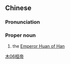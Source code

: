 ==Chinese==
{{zh-forms}}

===Pronunciation===
{{zh-pron
|m=Húandì
|cat=pn
}}

===Proper noun===
{{zh-proper noun}}

# the [[w:Emperor Huan of Han|Emperor Huan of Han]]

[[Category:zh:People in Romance of the Three Kingdoms|木06桓帝]]